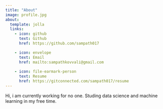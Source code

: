 ```yaml
---
title: "About"
image: profile.jpg
about:
  template: jolla
  links:
    - icon: github
      text: Github
      href: https://github.com/sampath017

    - icon: envelope
      text: Email
      href: mailto:sampathkovvali@gmail.com
      
    - icon: file-earmark-person
      text: Resume
      href: https://gitconnected.com/sampath017/resume
---
```


Hi, i am currently working for no one. Studing data science and machine learning in my free time.